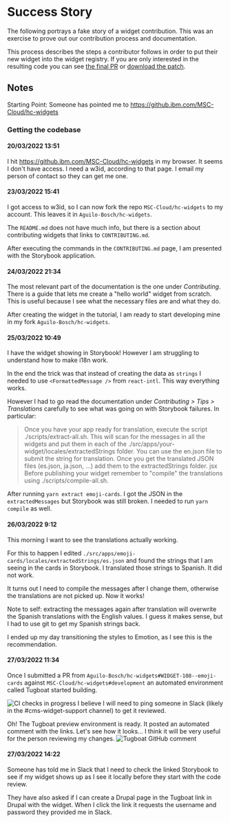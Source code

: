 
<Meta title="Documentation/Contributing/Success Story" />

# Success Story

The following portrays a fake story of a widget contribution. This was an exercise to prove out our contribution process
and documentation.

This process describes the steps a contributor follows in order to put their new widget into the widget registry. If you
are only interested in the resulting code you can see [the final PR](https://github.ibm.com/MSC-Cloud/hc-widgets/pull/39)
or <a target="_blank" rel="nofollow noreferrer noopener" href="./docs/emoji-trading-cards--patch.zip">download the patch</a>.

## Notes

<!-- Document what you have done -->

Starting Point: Someone has pointed me to https://github.ibm.com/MSC-Cloud/hc-widgets

### Getting the codebase

#### 20/03/2022 13:51

I hit https://github.ibm.com/MSC-Cloud/hc-widgets in my browser. It seems I don't have access. I need a w3id, according to that page. I email my person of contact so they can get me one.

#### 23/03/2022 15:41

I got access to w3id, so I can now fork the repo `MSC-Cloud/hc-widgets` to my account. This leaves it in `Aguilo-Bosch/hc-widgets`.

The `README.md` does not have much info, but there is a section about contributing widgets that links to `CONTRIBUTING.md`.

After executing the commands in the `CONTRIBUTING.md` page, I am presented with the Storybook application.

#### 24/03/2022 21:34

The most relevant part of the documentation is the one under _Contributing_. There is a guide that lets me create a "hello world" widget from scratch. This is useful because I see what the necessary files are and what they do.

After creating the widget in the tutorial, I am ready to start developing mine in my fork `Aguilo-Bosch/hc-widgets`.

#### 25/03/2022 10:49

I have the widget showing in Storybook! However I am struggling to understand how to make i18n work.

In the end the trick was that instead of creating the data as `strings` I needed to use `<FormattedMessage />` from `react-intl`. This way everything works.

However I had to go read the documentation under _Contributing > Tips > Translations_ carefully to see what was going on with Storybook failures. In particular:

> Once you have your app ready for translation, execute the script ./scripts/extract-all.sh. This will scan for the messages in all the widgets and put them in each of the ./src/apps/your-widget/locales/extractedStrings folder. You can use the en.json file to submit the string for translation. Once you get the translated JSON files (es.json, ja.json, ...) add them to the extractedStrings folder. jsx
> Before publishing your widget remember to "compile" the translations using ./scripts/compile-all.sh.

After running `yarn extract emoji-cards`. I got the JSON in the `extractedMessages` but Storybook was still broken. I needed to run `yarn compile` as well.

#### 26/03/2022 9:12

This morning I want to see the translations actually working.

For this to happen I edited `./src/apps/emoji-cards/locales/extractedStrings/es.json` and found the strings that I am seeing in the cards in Storybook. I translated those strings to Spanish. It did not work.

It turns out I need to compile the messages after I change them, otherwise the translations are not picked up. Now it works!

Note to self: extracting the messages again after translation will overwrite the Spanish translations with the English values. I guess it makes sense, but I had to use git to get my Spanish strings back.

I ended up my day transitioning the styles to Emotion, as I see this is the recommendation.

#### 27/03/2022 11:34

Once I submitted a PR from `Aguilo-Bosch/hc-widgets#WIDGET-108--emoji-cards` against `MSC-Cloud/hc-widgets#development` an automated environment called Tugboat started building.

![CI checks in progress](./docs/ci-checks-in-progress.png)
I believe I will need to ping someone in Slack (likely in the #cms-widget-support channel) to get it reviewed.

Oh! The Tugboat preview environment is ready. It posted an automated comment with the links. Let's see how it looks... I think it will be very useful for the person reviewing my changes.
![Tugboat GitHub comment](./docs/tugboat-gh-comment.png)

#### 27/03/2022 14:22

Someone has told me in Slack that I need to check the linked Storybook to see if my widget shows up as I see it locally before they start with the code review.

They have also asked if I can create a Drupal page in the Tugboat link in Drupal with the widget. When I click the link it requests the username and password they provided me in Slack.
